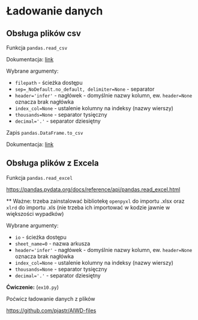 # Ładowanie danych

## Obsługa  plików csv


Funkcja `pandas.read_csv`

Dokumentacja: [link](https://pandas.pydata.org/pandas-docs/stable/reference/api/pandas.read_csv.html)

Wybrane argumenty:

* `filepath` - ścieżka dostępu
* `sep=_NoDefault.no_default, delimiter=None` - separator
* `header='infer'` - nagłówek - domyślnie nazwy kolumn, ew. `header=None` oznacza brak nagłówka
* `index_col=None` - ustalenie kolumny na indeksy (nazwy wierszy)
* `thousands=None` - separator tysięczny
* `decimal='.'` - separator dziesiętny

Zapis `pandas.DataFrame.to_csv`

Dokumentacja: [link](https://pandas.pydata.org/pandas-docs/stable/reference/api/pandas.DataFrame.to_csv.html)

## Obsługa  plików z Excela

Funkcja `pandas.read_excel`

<https://pandas.pydata.org/docs/reference/api/pandas.read_excel.html>

** Ważne: trzeba zainstalować bibliotekę `openpyxl` do importu .xlsx oraz `xlrd` do importu .xls (nie trzeba ich importować w kodzie jawnie w większości wypadków)

Wybrane argumenty:

* `io` - ścieżka dostępu
* `sheet_name=0` - nazwa arkusza
* `header='infer'` - nagłówek - domyślnie nazwy kolumn, ew. `header=None` oznacza brak nagłówka
* `index_col=None` - ustalenie kolumny na indeksy (nazwy wierszy)
* `thousands=None` - separator tysięczny
* `decimal='.'` - separator dziesiętny

**Ćwiczenie:** (`ex10.py`)

Poćwicz ładowanie danych z plików

<https://github.com/pjastr/AIWD-files>
